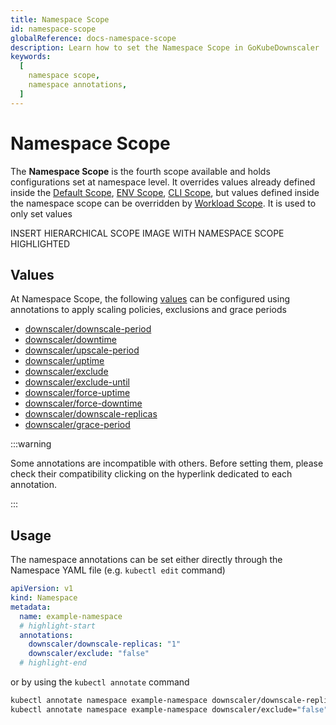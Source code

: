 ```yaml
---
title: Namespace Scope
id: namespace-scope
globalReference: docs-namespace-scope
description: Learn how to set the Namespace Scope in GoKubeDownscaler
keywords:
  [
    namespace scope,
    namespace annotations,
  ]
---
```


# Namespace Scope

The **Namespace Scope** is the fourth scope available and holds configurations set at namespace level.
It overrides values already defined inside the [Default Scope](ref:docs-default-scope),
[ENV Scope](ref:docs-env-scope), [CLI Scope](ref:docs-cli-scope), but values defined inside the namespace scope can be overridden by
[Workload Scope](ref:docs-workload-scope).
It is used to only set values

INSERT HIERARCHICAL SCOPE IMAGE WITH NAMESPACE SCOPE HIGHLIGHTED

## Values

At Namespace Scope, the following [values](ref:docs-values) can be configured using annotations to apply
scaling policies, exclusions and grace periods

- [downscaler/downscale-period](ref:docs-values#downscale-period)
- [downscaler/downtime](ref:docs-values#downtime)
- [downscaler/upscale-period](ref:docs-values#upscale-period)
- [downscaler/uptime](ref:docs-values#uptime)
- [downscaler/exclude](ref:docs-values#exclude)
- [downscaler/exclude-until](ref:docs-values#exclude-until)
- [downscaler/force-uptime](ref:docs-values#force-uptime)
- [downscaler/force-downtime](ref:docs-values#force-downtime)
- [downscaler/downscale-replicas](ref:docs-values#downscale-replicas)
- [downscaler/grace-period](ref:docs-values#grace-period)

:::warning

Some annotations are incompatible with others.
Before setting them, please check their compatibility clicking on the hyperlink dedicated to each annotation.

:::

## Usage

The namespace annotations can be set either directly through the Namespace YAML file (e.g. `kubectl edit` command)

```yaml title="example-namespace.yaml"
apiVersion: v1
kind: Namespace
metadata:
  name: example-namespace
  # highlight-start
  annotations:
    downscaler/downscale-replicas: "1"
    downscaler/exclude: "false"
  # highlight-end
```

or by using the `kubectl annotate` command

```bash
kubectl annotate namespace example-namespace downscaler/downscale-replicas="1"
kubectl annotate namespace example-namespace downscaler/exclude="false"
```
